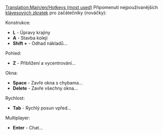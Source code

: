 [[Translation:Main/en/Hotkeys (most used)]]
Připomenutí nejpoužívanějších [[Main/cs/Klávesové zkratky|klávesových zkratek]] pro začátečníky (nováčky):

Konstrukce:
* '''L''' - Úpravy krajiny
* '''A''' - Stavba kolejí
* '''Shift +''' - Odhad nákladů...
Pohled:
* '''Z''' - Přiblížení a vycentrování...
<!-- NEDŮLEŽITÉ * '''C''' - Vycentrování... -->
<!-- NEDŮLEŽITÉ * '''X''' - Průhlednost... -->
Okna:
* '''Space''' -	Zavře okna s chybama...
* '''Delete''' - Zavře všechny okna...
<!-- NEDŮLEŽITÉ * '''Shift + Delete''' - Zavře vše... -->
Rychlost:
* '''Tab''' - Rychlý posun vpřed...
Multiplayer:
* '''Enter''' - Chat...